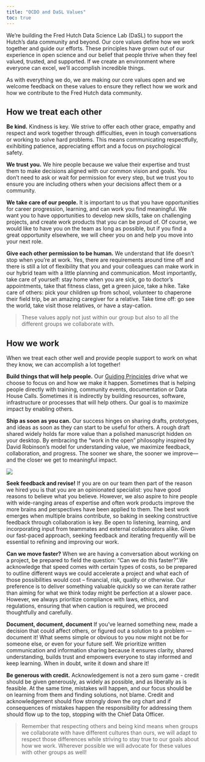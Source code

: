 ```yaml
---
title: "OCDO and DaSL Values"
toc: true
---
```


We’re building the Fred Hutch Data Science Lab (DaSL) to support the Hutch’s data community and beyond. Our core values define how we work together and guide our efforts. These principles have grown out of our experience in open science and our belief that people thrive when they feel valued, trusted, and supported. If we create an environment where everyone can excel, we’ll accomplish incredible things.

As with everything we do, we are making our core values open and we welcome feedback on these values to ensure they reflect how we work and how we contribute to the Fred Hutch data community.  


## How we treat each other

__Be kind.__ Kindness is key. We strive to offer each other grace, empathy and respect and work together through difficulties, even in tough conversations or working to solve hard problems. This means communicating respectfully, exihibiting patience, appreciating effort and a focus on psychological safety.  

__We trust you.__ We hire people because we value their expertise and trust them to make decisions aligned with our common vision and goals. You don’t need to ask or wait for permission for every step, but we trust you to ensure you are including others when your decisions affect them or a community. 


__We take care of our people.__ It is important to us that you have opportunities for career progression, learning, and can work you find meaningful. We want you to have opportunities to develop new skills, take on challenging projects, and create work products that you can be proud of. Of course, we would like to have you on the team as long as possible, but if you find a great opportunity elsewhere, we will cheer you on and help you move into your next role. 


__Give each other permission to be human.__ We understand that life doesn’t stop when you’re at work. Yes, there are requirements around time off and there is still a lot of flexibility that you and your colleagues can make work in our hybrid team with a little planning and communication.  Most importantly, take care of yourself: stay home when you are sick, go to doctor’s appointments, take that fitness class, get a green juice, take a hike. Take care of others: pick your children up from school, volunteer to chaperone their field trip, be an amazing caregiver for a relative. Take time off: go see the world, take visit those relatives, or have a stay-cation. 


> These values apply not just within our group but also to all the different groups we collaborate with. 

## How we work

When we treat each other well and provide people support to work on what they know, we can accomplish a lot together! 

__Build things that will help people.__ Our [Guiding Principles](strategy.qmd#guiding-principles) drive what we choose to focus on and how we make it happen.  Sometimes that is helping people directly with training, community events, documentation or Data House Calls. Sometimes it is indirectly by building resources, software, infrastructure or processes that will help others. Our goal is to maximize impact by enabling others.  


__Ship as soon as you can.__ Our success hinges on sharing drafts, prototypes, and ideas as soon as they can start to be useful for others. A rough draft shared widely holds far more value than a polished manuscript hidden on your desktop. By embracing the "work in the open" philosophy inspired by David Robinson’s model for understanding value, we maximize feedback, collaboration, and progress. The sooner we share, the sooner we improve—and the closer we get to meaningful impact.


![](../img/drobvalue.jpg) 



__Seek feedback and revise!__ If you are on our team then part of the reason we hired you is that you are an opinionated specialist: you have good reasons to believe what you believe. However, we also aspire to hire people with wide-ranging areas of expertise and often work products improve the more brains and perspectives have been applied to them. The best work emerges when multiple brains contribute, so baking in seeking constructive feedback through collaboration is key. Be open to listening, learning, and incorporating input from teammates and external collaborators alike. Given our fast-paced approach, seeking feedback and iterating frequently will be essential to refining and improving our work.


__Can we move faster?__ When we are having a conversation about working on a project, be prepared to field the question: "Can we do this faster?".We acknowledge that speed comes with certain types of costs, so be prepared to outline different ways we could accelerate a project and what each of those possibilities would cost -- financial, risk, quality or otherwise. Our preference is to deliver something valuable quickly so we can iterate rather than aiming for what we think today might be perfection at a slower pace. However, we always prioritize compliance with laws, ethics, and regulations, ensuring that when caution is required, we proceed thoughtfully and carefully.

__Document, document, document__ If you’ve learned something new, made a decision that could affect others, or figured out a solution to a problem — document it! What seems simple or obvious to you now might not be for someone else, or even for your future self. We prioritize written communication and information sharing because it ensures clarity, shared understanding, builds trust and empowers everyone to stay informed and keep learning. When in doubt, write it down and share it!


__Be generous with credit.__ Acknowledgement is not a zero sum game - credit should be given generously, as widely as possible, and as liberally as is feasible. At the same time, mistakes will happen, and our focus should be on learning from them and finding solutions, not blame. Credit and acknowledgement should flow strongly down the org chart and if consequences of mistakes happen the responsibility for addressing them should flow up to the top, stopping with the Chief Data Officer. 

>Remember that respecting others and being kind means when groups we collaborate with have different cultures than ours, we will adapt to respect those differences while striving to stay true to our goals about how we work. Wherever possible we will advocate for these values with other groups as well! 
